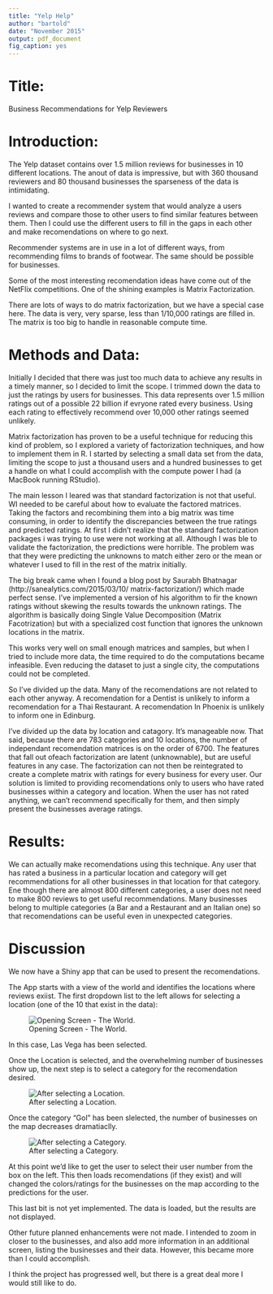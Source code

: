```yaml
---
title: "Yelp Help"
author: "bartold"
date: "November 2015"
output: pdf_document
fig_caption: yes
---
```

# Title:
Business Recommendations for Yelp Reviewers

# Introduction:

The Yelp dataset contains over 1.5 million reviews for businesses in 10 different locations. The anout of data is impressive, but with 360 thousand reviewers and 80 thousand businesses the sparseness of the data is intimidating.

I wanted to create a recommender system that would analyze a users reviews and compare those to other users to find similar features between them. Then I could use the different users to fill in the gaps in each other and make recomendations on where to go next.

Recommender systems are in use in a lot of different ways, from recommending films to brands of footwear. The same should be possible for businesses.

Some of the most interesting recomendation ideas have come out of the NetFlix competitions. One of the shining examples is Matrix Factorization.

There are lots of ways to do matrix factorization, but we have a special case here. The data is very, very sparse, less than 1/10,000 ratings are filled in. The matrix is too big to handle in reasonable compute time.

# Methods and Data:

Initially I decided that there was just too much data to achieve any results in a timely manner, so I decided to limit the scope. I trimmed down the data to just the ratings by users for businesses. This data represents over 1.5 million ratings out of a possible 22 billion if evryone rated every business. Using each rating to effectively recommend over 10,000 other ratings seemed unlikely.

Matrix factorization has proven to be a useful technique for reducing this kind of problem, so I explored a variety of factorization techniques, and how to implement them in R. I started by selecting a small data set from the data, limiting the scope to just a thousand users and a hundred businesses to get a handle on what I could accomplish with the compute power I had (a MacBook running RStudio).

The main lesson I leared was that standard factorization is not that useful. WI needed to be careful about how to evaluate the factored matrices. Taking the factors and recombining them into a big matrix was time consuming, in order to identify the discrepancies between the true ratings and predicted ratings. At first I didn’t realize that the standard factorization packages i was trying to use were not working at all. Although I was ble to validate the factorization, the predictions were horrible. The problem was that they were predicting the unknowns to match either zero or the mean or whatever I used to fill in the rest of the matrix initially.

The big break came when I found a blog post by Saurabh Bhatnagar (http://sanealytics.com/2015/03/10/ matrix-factorization/) which made perfect sense. I’ve implemented a version of his algorithm to fir the known ratings without skewing the results towards the unknown ratings. The algorithm is basically doing Single Value Decomposition (Matrix Facotrization) but with a specialized cost function that ignores the unknown locations in the matrix.

This works very well on small enough matrices and samples, but when I tried to include more data, the time required to do the computations became infeasible. Even reducing the dataset to just a single city, the computations could not be completed.

So I’ve divided up the data. Many of the recomendations are not related to each other anyway. A recomendation for a Dentist is unlikely to inform a recomendation for a Thai Restaurant. A recomendation In Phoenix is unlikely to inform one in Edinburg.

I’ve divided up the data by location and catagory. It’s manageable now. That said, because there are 783 categories and 10 locations, the number of independant recomendation matrices is on the order of 6700. The features that fall out ofeach factorization are latent (unknownable), but are useful features in any case. The factorization can not then be reintegrated to create a complete matrix with ratings for every business for every user. Our solution is limited to providing recomendations only to users who have rated businesses within a category and location. When the user has not rated anything, we can’t recommend specifically for them, and then simply present the businesses average ratings.

# Results:

We can actually make recomendations using this technique. Any user that has rated a business in a particular location and category will get recommendations for all other businesses in that location for that category. Ene though there are almost 800 different categories, a user does not need to make 800 reviews to get useful recommendations. Many businesses belong to multiple categories (a Bar and a Restaurant and an Italian one) so that recomendations can be useful even in unexpected categories.

# Discussion

We now have a Shiny app that can be used to present the recomendations.

The App starts with a view of the world and identifies the locations where reviews exiist. The first dropdown list to the left allows for selecting a location (one of the 10 that exist in the data):

![Opening Screen - The World.](World.png)

In this case, Las Vega has been selected.

Once the Location is selected, and the overwhelming number of businesses show up, the next step is to select a category for the recomendation desired.

![After selecting a Location.](LasVegas.png)

Once the category "Gol" has been slelected, the number of businesses on the map decreases dramatiaclly.

![After selecting a Category.](Golf.png)

At this point we'd like to get the user to select their user number from the box on the left. This then loads recomendations (if they exist) and will changed the colors/ratings for the businesses on the map according to the predictions for the user.

This last bit is not yet implemented. The data is loaded, but the results are not displayed.

Other future planned enhancements were not made. I intended to zoom in closer to the businesses, and also add more information in an additional screen, listing the businesses and their data. However, this became more than I could accomplish.

I think the project has progressed well, but there is a great deal more I would still like to do.

